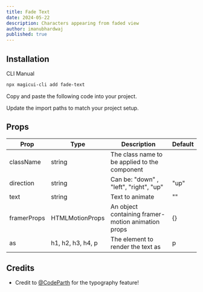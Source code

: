```yaml
---
title: Fade Text
date: 2024-05-22
description: Characters appearing from faded view
author: imanubhardwaj
published: true
---
```


<ComponentPreview name="fade-text-demo" />

## Installation

<Tabs defaultValue="cli">

<TabsList>
  <TabsTrigger value="cli">CLI</TabsTrigger>
  <TabsTrigger value="manual">Manual</TabsTrigger>
</TabsList>
<TabsContent value="cli">

```bash
npx magicui-cli add fade-text
```

</TabsContent>

<TabsContent value="manual">

<Steps>

<Step>Copy and paste the following code into your project.</Step>

<ComponentSource name="fade-text" />

<Step>Update the import paths to match your project setup.</Step>

</Steps>

</TabsContent>

</Tabs>

## Props

| Prop        | Type              | Description                                        | Default |
| ----------- | ----------------- | -------------------------------------------------- | ------- |
| className   | string            | The class name to be applied to the component      |         |
| direction   | string            | Can be: "down" , "left", "right", "up"             | "up"    |
| text        | string            | Text to animate                                    | ""      |
| framerProps | HTMLMotionProps   | An object containing framer-motion animation props | {}      |
| as          | h1, h2, h3, h4, p | The element to render the text as                  | p       |

## Credits

- Credit to [@CodeParth](https://twitter.com/Code_Parth) for the typography feature!
